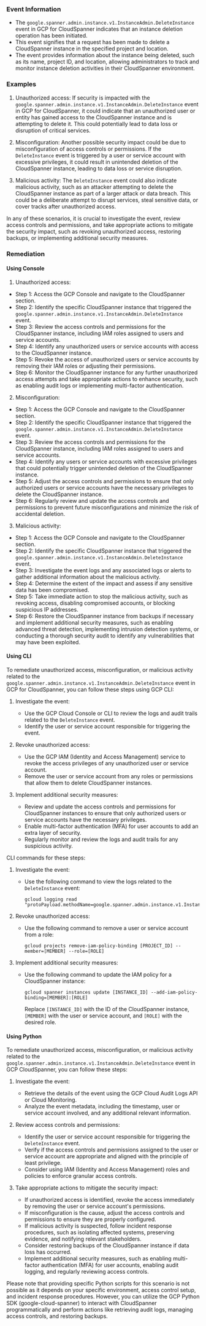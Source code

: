 
### Event Information

- The `google.spanner.admin.instance.v1.InstanceAdmin.DeleteInstance` event in GCP for CloudSpanner indicates that an instance deletion operation has been initiated.
- This event signifies that a request has been made to delete a CloudSpanner instance in the specified project and location.
- The event provides information about the instance being deleted, such as its name, project ID, and location, allowing administrators to track and monitor instance deletion activities in their CloudSpanner environment.


### Examples

1. Unauthorized access: If security is impacted with the `google.spanner.admin.instance.v1.InstanceAdmin.DeleteInstance` event in GCP for CloudSpanner, it could indicate that an unauthorized user or entity has gained access to the CloudSpanner instance and is attempting to delete it. This could potentially lead to data loss or disruption of critical services.

2. Misconfiguration: Another possible security impact could be due to misconfiguration of access controls or permissions. If the `DeleteInstance` event is triggered by a user or service account with excessive privileges, it could result in unintended deletion of the CloudSpanner instance, leading to data loss or service disruption.

3. Malicious activity: The `DeleteInstance` event could also indicate malicious activity, such as an attacker attempting to delete the CloudSpanner instance as part of a larger attack or data breach. This could be a deliberate attempt to disrupt services, steal sensitive data, or cover tracks after unauthorized access.

In any of these scenarios, it is crucial to investigate the event, review access controls and permissions, and take appropriate actions to mitigate the security impact, such as revoking unauthorized access, restoring backups, or implementing additional security measures.

### Remediation

#### Using Console

1. Unauthorized access:
- Step 1: Access the GCP Console and navigate to the CloudSpanner section.
- Step 2: Identify the specific CloudSpanner instance that triggered the `google.spanner.admin.instance.v1.InstanceAdmin.DeleteInstance` event.
- Step 3: Review the access controls and permissions for the CloudSpanner instance, including IAM roles assigned to users and service accounts.
- Step 4: Identify any unauthorized users or service accounts with access to the CloudSpanner instance.
- Step 5: Revoke the access of unauthorized users or service accounts by removing their IAM roles or adjusting their permissions.
- Step 6: Monitor the CloudSpanner instance for any further unauthorized access attempts and take appropriate actions to enhance security, such as enabling audit logs or implementing multi-factor authentication.

2. Misconfiguration:
- Step 1: Access the GCP Console and navigate to the CloudSpanner section.
- Step 2: Identify the specific CloudSpanner instance that triggered the `google.spanner.admin.instance.v1.InstanceAdmin.DeleteInstance` event.
- Step 3: Review the access controls and permissions for the CloudSpanner instance, including IAM roles assigned to users and service accounts.
- Step 4: Identify any users or service accounts with excessive privileges that could potentially trigger unintended deletion of the CloudSpanner instance.
- Step 5: Adjust the access controls and permissions to ensure that only authorized users or service accounts have the necessary privileges to delete the CloudSpanner instance.
- Step 6: Regularly review and update the access controls and permissions to prevent future misconfigurations and minimize the risk of accidental deletion.

3. Malicious activity:
- Step 1: Access the GCP Console and navigate to the CloudSpanner section.
- Step 2: Identify the specific CloudSpanner instance that triggered the `google.spanner.admin.instance.v1.InstanceAdmin.DeleteInstance` event.
- Step 3: Investigate the event logs and any associated logs or alerts to gather additional information about the malicious activity.
- Step 4: Determine the extent of the impact and assess if any sensitive data has been compromised.
- Step 5: Take immediate action to stop the malicious activity, such as revoking access, disabling compromised accounts, or blocking suspicious IP addresses.
- Step 6: Restore the CloudSpanner instance from backups if necessary and implement additional security measures, such as enabling advanced threat detection, implementing intrusion detection systems, or conducting a thorough security audit to identify any vulnerabilities that may have been exploited.

#### Using CLI

To remediate unauthorized access, misconfiguration, or malicious activity related to the `google.spanner.admin.instance.v1.InstanceAdmin.DeleteInstance` event in GCP for CloudSpanner, you can follow these steps using GCP CLI:

1. Investigate the event:
   - Use the GCP Cloud Console or CLI to review the logs and audit trails related to the `DeleteInstance` event.
   - Identify the user or service account responsible for triggering the event.

2. Revoke unauthorized access:
   - Use the GCP IAM (Identity and Access Management) service to revoke the access privileges of any unauthorized user or service account.
   - Remove the user or service account from any roles or permissions that allow them to delete CloudSpanner instances.

3. Implement additional security measures:
   - Review and update the access controls and permissions for CloudSpanner instances to ensure that only authorized users or service accounts have the necessary privileges.
   - Enable multi-factor authentication (MFA) for user accounts to add an extra layer of security.
   - Regularly monitor and review the logs and audit trails for any suspicious activity.

CLI commands for these steps:

1. Investigate the event:
   - Use the following command to view the logs related to the `DeleteInstance` event:
     ```
     gcloud logging read "protoPayload.methodName=google.spanner.admin.instance.v1.InstanceAdmin.DeleteInstance"
     ```

2. Revoke unauthorized access:
   - Use the following command to remove a user or service account from a role:
     ```
     gcloud projects remove-iam-policy-binding [PROJECT_ID] --member=[MEMBER] --role=[ROLE]
     ```

3. Implement additional security measures:
   - Use the following command to update the IAM policy for a CloudSpanner instance:
     ```
     gcloud spanner instances update [INSTANCE_ID] --add-iam-policy-binding=[MEMBER]:[ROLE]
     ```
     Replace `[INSTANCE_ID]` with the ID of the CloudSpanner instance, `[MEMBER]` with the user or service account, and `[ROLE]` with the desired role.

#### Using Python

To remediate unauthorized access, misconfiguration, or malicious activity related to the `google.spanner.admin.instance.v1.InstanceAdmin.DeleteInstance` event in GCP CloudSpanner, you can follow these steps:

1. Investigate the event:
   - Retrieve the details of the event using the GCP Cloud Audit Logs API or Cloud Monitoring.
   - Analyze the event metadata, including the timestamp, user or service account involved, and any additional relevant information.

2. Review access controls and permissions:
   - Identify the user or service account responsible for triggering the `DeleteInstance` event.
   - Verify if the access controls and permissions assigned to the user or service account are appropriate and aligned with the principle of least privilege.
   - Consider using IAM (Identity and Access Management) roles and policies to enforce granular access controls.

3. Take appropriate actions to mitigate the security impact:
   - If unauthorized access is identified, revoke the access immediately by removing the user or service account's permissions.
   - If misconfiguration is the cause, adjust the access controls and permissions to ensure they are properly configured.
   - If malicious activity is suspected, follow incident response procedures, such as isolating affected systems, preserving evidence, and notifying relevant stakeholders.
   - Consider restoring backups of the CloudSpanner instance if data loss has occurred.
   - Implement additional security measures, such as enabling multi-factor authentication (MFA) for user accounts, enabling audit logging, and regularly reviewing access controls.

Please note that providing specific Python scripts for this scenario is not possible as it depends on your specific environment, access control setup, and incident response procedures. However, you can utilize the GCP Python SDK (google-cloud-spanner) to interact with CloudSpanner programmatically and perform actions like retrieving audit logs, managing access controls, and restoring backups.

